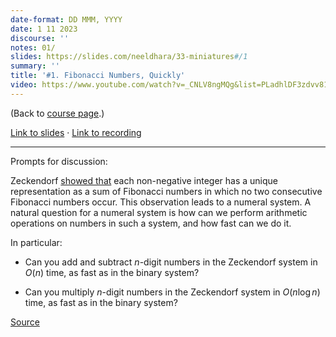 ```yaml
---
date-format: DD MMM, YYYY
date: 1 11 2023
discourse: ''
notes: 01/
slides: https://slides.com/neeldhara/33-miniatures#/1
summary: ''
title: '#1. Fibonacci Numbers, Quickly'
video: https://www.youtube.com/watch?v=_CNLV8ngMQg&list=PLadhlDF3zdvv81kngHfUoFR6n1iMj-7vk&index=1
---
```


(Back to [course page](../).)


[Link to slides](https://slides.com/neeldhara/33-miniatures#/1)  ·  [Link to recording](https://www.youtube.com/watch?v=_CNLV8ngMQg)

---

Prompts for discussion:

Zeckendorf [showed that](https://en.wikipedia.org/wiki/Zeckendorf%27s_theorem) each non-negative integer has a unique representation as a sum of Fibonacci numbers in which no two consecutive Fibonacci numbers occur. This observation leads to a numeral system. A natural question for a numeral system is how can we perform arithmetic operations on numbers in such a system, and how fast can we do it.

In particular:

- Can you add and subtract $n$-digit numbers in the Zeckendorf system in $O(n)$ time, as fast as in the binary system?

- Can you multiply $n$-digit numbers in the Zeckendorf system in $O(n \log n)$ time, as fast as in the binary system?

[Source](https://drops.dagstuhl.de/opus/volltexte/2020/12777/pdf/LIPIcs-FUN-2021-16.pdf)